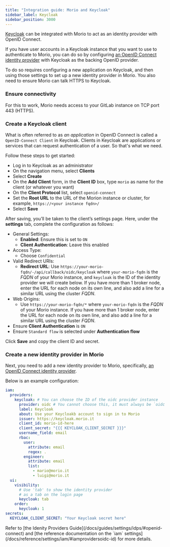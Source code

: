 ```yaml
---
title: "Integration guide: Morio and Keycloak"
sidebar_label: Keycloak
sidebar_position: 3000
---
```


[Keycloak](https://www.keycloak.org/) can be integrated with Morio to act as an
identity provider with OpenID Connect.

If you have user accounts in a Keycloak instance that you want to use to
authenticate to Morio, you can do so by configuring [an OpenID Connect identity
provider](/docs/guides/settings/idps/#openid-connect) with Keycloak as the
backing OpenID provider.

To do so requires configuring a new application on Keycloak, and then using those
settings to set up a new identity provider in Morio. You also need to ensure
Morio can talk HTTPS to Keycloak.

### Ensure connectivity

For this to work, Morio needs access to your GitLab instance on TCP port 443
(HTTPS).

### Create a Keycloak client

What is often referred to as _an application_ in OpenID Connect is called
a `OpenID-Connect Client` in Keycloak. Clients in Keycloak are applications
or services that can request authentication of a user. So that's what we need.

Follow these steps to get started:

 - Log in to Keycloak as an administrator
 - On the navigation menu, select **Clients**
 - Select **Create**
 - On the **Add Client** form, in the **Client ID** box, type `morio` as name for the client (or whatever you want)
 - On the **Client Protocol** list, select `openid-connect`
 - Set the **Root URL** to the URL of the Morion instance or cluster, for example, `https://<your instance fqdn>/`
 - Select **Save**

After saving, you’ll be taken to the client’s settings page. Here, under the
**settings** tab, complete the configuration as follows:

- General Settings:
  - **Enabled**: Ensure this is set to `ON`
  - **Client Authentication**: Leave this enabled
- Access Type:
  - Choose `Confidential`
- Valid Redirect URIs:
  - **Redirect URL**: Use
    `https://your-morio-fqdn/-/api/callback/oidc/keycloak` where
    `your-morio-fqdn` is the _FQDN_ of your Morio instance, and `keycloak` is
    the ID of the identity provider we will create below. If you have more than
    1 broker node, enter the URL for each node on its own line, and also add a
    line for a similar URL using the cluster _FQDN_.
- Web Origins:
  -  Use `https://your-morio-fqdn/*` where `your-morio-fqdn` is the _FQDN_ of
     your Morio instance.  If you have more than 1 broker node, enter the URL
     for each node on its own line, and also add a line for a similar URL using
     the cluster _FQDN_.
- Ensure **Client Authentication** is `ON`
- Ensure `Standard flow` is selected under **Authentication flow**

Click **Save** and copy the client ID and secret.

### Create a new identity provider in Morio

Next, you need to add a new identity provider to Morio, specifically, [an
OpenID Connect identity provider](/docs/guides/settings/idps/#openid-connect).

Below is an example configuration:

```yaml
iam:
  providers:
    keycloak: # You can choose the ID of the oidc provider instance
      provider: oidc # You cannot choose this, it must always be `oidc`
      label: Keycloak
      about: Use your Keycloakb account to sign in to Morio
      issuer: https://keycloak.morio.it
      client_id: morio-id-here
      client_secret: "{{{ KEYCLOAK_CLIENT_SECRET }}}"
      username_field: email
      rbac:
        user:
          attribute: email
          regex: .
        engineer:
          attribute: email
          list:
            - mario@morio.it
            - luigi@morio.it
  ui:
    visibility:
      # Use 'tab' to show the identity provider
      # as a tab on the login page
      keycloak: tab
    order:
      keycloak: 1
secrets:
  KEYCLOAK_CLIENT_SECRET: "Your Keycloak secret here"
```

<Tip>
Refer to [the Idenity Providers Guide](/docs/guides/settings/idps/#openid-connect) and [the
reference documentation on the `iam`
settings](/docs/reference/settings/iam/#iamprovidersoidc-id) for more details.
</Tip>

